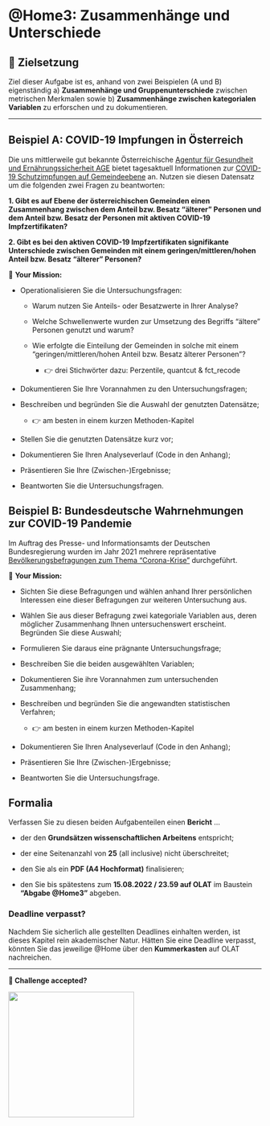 # \@Home3: Zusammenhänge und Unterschiede

## 📢 Zielsetzung {.unnumbered}

Ziel dieser Aufgabe ist es, anhand von zwei Beispielen (A und B) eigenständig a) **Zusammenhänge und Gruppenunterschiede** zwischen metrischen Merkmalen sowie b) **Zusammenhänge zwischen kategorialen Variablen** zu erforschen und zu dokumentieren.

------------------------------------------------------------------------

## Beispiel A: COVID-19 Impfungen in Österreich

Die uns mittlerweile gut bekannte Österreichische [Agentur für Gesundheit und Ernährungssicherheit AGE](https://www.ages.at/startseite/) bietet tagesaktuell Informationen zur [COVID-19 Schutzimpfungen auf Gemeindeebene](https://www.data.gv.at/katalog/dataset/d230c9e8-745a-4da3-a3b4-86842591d9f0) an. Nutzen sie diesen Datensatz um die folgenden zwei Fragen zu beantworten:

**1. Gibt es auf Ebene der österreichischen Gemeinden einen Zusammenhang zwischen dem Anteil bzw. Besatz "älterer" Personen und dem Anteil bzw. Besatz der Personen mit aktiven COVID-19 Impfzertifikaten?**

**2. Gibt es bei den aktiven COVID-19 Impfzertifikaten signifikante Unterschiede zwischen Gemeinden mit einem geringen/mittleren/hohen Anteil bzw. Besatz "älterer" Personen?**

🧨 **Your Mission:**

-   Operationalisieren Sie die Untersuchungsfragen:

    -   Warum nutzen Sie Anteils- oder Besatzwerte in Ihrer Analyse?

    -   Welche Schwellenwerte wurden zur Umsetzung des Begriffs "ältere" Personen genutzt und warum?

    -   Wie erfolgte die Einteilung der Gemeinden in solche mit einem "geringen/mittleren/hohen Anteil bzw. Besatz älterer Personen"?

        -   👉 drei Stichwörter dazu: Perzentile, quantcut & fct_recode

-   Dokumentieren Sie Ihre Vorannahmen zu den Untersuchungsfragen;

-   Beschreiben und begründen Sie die Auswahl der genutzten Datensätze;

    -   👉 am besten in einem kurzen Methoden-Kapitel

-   Stellen Sie die genutzten Datensätze kurz vor;

-   Dokumentieren Sie Ihren Analyseverlauf (Code in den Anhang);

-   Präsentieren Sie Ihre (Zwischen-)Ergebnisse;

-   Beantworten Sie die Untersuchungsfragen.

## Beispiel B: Bundesdeutsche Wahrnehmungen zur COVID-19 Pandemie

Im Auftrag des Presse- und Informationsamts der Deutschen Bundesregierung wurden im Jahr 2021 mehrere repräsentative [Bevölkerungsbefragungen zum Thema "Corona-Krise"](https://search.gesis.org/?source=%7B%22query%22%3A%7B%22bool%22%3A%7B%22must%22%3A%5B%7B%22query_string%22%3A%7B%22query%22%3A%22trendfragen+corona+2021%22%2C%22default_operator%22%3A%22AND%22%7D%7D%5D%2C%22filter%22%3A%5B%7B%22term%22%3A%7B%22person.keyword%22%3A%22Presse-+und+Informationsamt+der+Bundesregierung%2C+Berlin%22%7D%7D%2C%7B%22term%22%3A%7B%22type%22%3A%22research_data%22%7D%7D%5D%7D%7D%7D) durchgeführt.

🧨 **Your Mission:**

-   Sichten Sie diese Befragungen und wählen anhand Ihrer persönlichen Interessen eine dieser Befragungen zur weiteren Untersuchung aus.

-   Wählen Sie aus dieser Befragung zwei kategoriale Variablen aus, deren möglicher Zusammenhang Ihnen untersuchenswert erscheint. Begründen Sie diese Auswahl;

-   Formulieren Sie daraus eine prägnante Untersuchungsfrage;

-   Beschreiben Sie die beiden ausgewählten Variablen;

-   Dokumentieren Sie ihre Vorannahmen zum untersuchenden Zusammenhang;

-   Beschreiben und begründen Sie die angewandten statistischen Verfahren;

    -   👉 am besten in einem kurzen Methoden-Kapitel

-   Dokumentieren Sie Ihren Analyseverlauf (Code in den Anhang);

-   Präsentieren Sie Ihre (Zwischen-)Ergebnisse;

-   Beantworten Sie die Untersuchungsfrage.

## Formalia

Verfassen Sie zu diesen beiden Aufgabenteilen einen **Bericht** ...

-   der den **Grundsätzen wissenschaftlichen Arbeitens** entspricht;

-   der eine Seitenanzahl von **25** (all inclusive) nicht überschreitet;

-   den Sie als ein **PDF (A4 Hochformat)** finalisieren;

-   den Sie bis spätestens zum **15.08.2022 / 23.59 auf OLAT** im Baustein **"Abgabe \@Home3"** abgeben.

### Deadline verpasst?

Nachdem Sie sicherlich alle gestellten Deadlines einhalten werden, ist dieses Kapitel rein akademischer Natur. Hätten Sie eine Deadline verpasst, könnten Sie das jeweilige \@Home über den **Kummerkasten** auf OLAT nachreichen.

------------------------------------------------------------------------

**🤔 Challenge accepted?**

![](images/agree-nod.gif){.videoframe width="250"}
